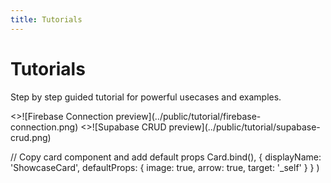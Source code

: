 ```yaml
---
title: Tutorials
---
```



# Tutorials

Step by step guided tutorial for powerful usecases and examples.

<Cards>
  <ShowcaseCard title="Firebase Connection" href="./tutorials/firebase-project">
    <>![Firebase Connection preview](../public/tutorial/firebase-connection.png)</>
  </ShowcaseCard>
  <ShowcaseCard title="Supabase" href="./tutorials/supabase-crud">
    <>![Supabase CRUD preview](../public/tutorial/supabase-crud.png)</>
  </ShowcaseCard>
  
</Cards>

  // Copy card component and add default props
  Card.bind(),
  {
    displayName: 'ShowcaseCard',
    defaultProps: {
      image: true,
      arrow: true,
      target: '_self'
    }
  }
)

<style global jsx>{`
  img {
    aspect-ratio: 12/6.3;
    object-fit: cover;
  }
`}</style>
